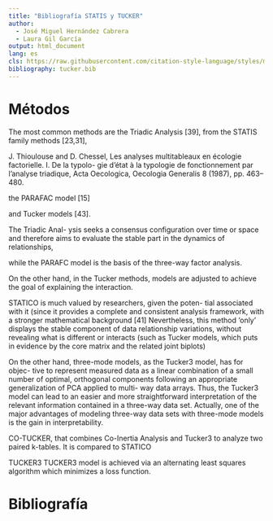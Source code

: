```yaml
---
title: "Bibliografía STATIS y TUCKER"
author: 
  - José Miguel Hernández Cabrera
  - Laura Gil García
output: html_document
lang: es
cls: https://raw.githubusercontent.com/citation-style-language/styles/master/apa.csl
bibliography: tucker.bib
---
```


# Métodos

The most common methods are the Triadic Analysis [39], from the STATIS family methods [23,31],

J. Thioulouse and D. Chessel, Les analyses multitableaux en écologie factorielle. I. De la typolo- gie d’état à la typologie de fonctionnement par l’analyse triadique, Acta Oecologica, Oecologia Generalis 8 (1987), pp. 463–480.


the PARAFAC model [15] 


and Tucker models [43]. 


The Triadic Anal- ysis seeks a consensus configuration over time or space and therefore aims to evaluate the stable part in the dynamics of relationships, 


while the PARAFC model is the basis of the three-way factor analysis. 


On the other hand, in the Tucker methods, models are adjusted to achieve the goal of explaining the interaction. 


STATICO is much valued by researchers, given the poten- tial associated with it (since it provides a complete and consistent analysis framework, with a stronger mathematical background [41] Nevertheless, this method ‘only’ displays the stable component of data relationship variations, without revealing what is different or interacts (such as Tucker models, which puts in evidence by the core matrix and the related joint biplots)

On the other hand, three-mode models, as the Tucker3 model, has for objec- tive to represent measured data as a linear combination of a small number of optimal, orthogonal components following an appropriate generalization of PCA applied to multi- way data arrays. Thus, the Tucker3 model can lead to an easier and more straightforward interpretation of the relevant information contained in a three-way data set. Actually, one of the major advantages of modeling three-way data sets with three-mode models is the gain in interpretability.

CO-TUCKER, that combines Co-Inertia Analysis and Tucker3 to analyze two paired k-tables. It is compared to STATICO

TUCKER3 TUCKER3 model is achieved via an alternating least squares algorithm which minimizes a loss function.

# Bibliografía


